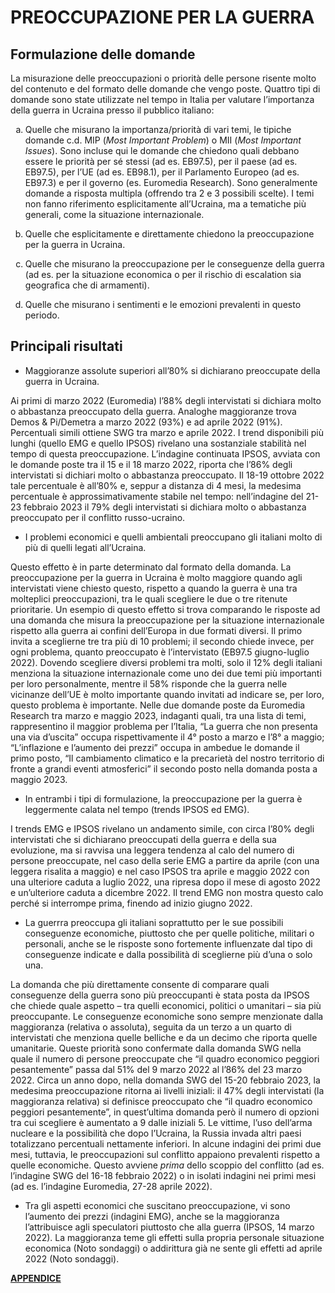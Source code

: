 # PREOCCUPAZIONE PER LA GUERRA

## Formulazione delle domande 

La misurazione delle preoccupazioni o priorità delle persone risente molto del contenuto e del formato delle domande che vengo poste. Quattro tipi di domande sono state utilizzate nel tempo in Italia per valutare l’importanza della guerra in Ucraina presso il pubblico italiano:

a) Quelle che misurano la importanza/priorità di vari temi, le tipiche domande c.d. MIP (*Most Important Problem*) o MII (*Most Important Issues*). Sono incluse qui le domande che chiedono quali debbano essere le priorità per sé stessi (ad es. EB97.5), per il paese (ad es. EB97.5), per l’UE (ad es. EB98.1), per il Parlamento Europeo (ad es. EB97.3) e per il governo (es. Euromedia Research). Sono generalmente domande a risposta  multipla (offrendo tra 2 e 3 possibili scelte). I temi non fanno riferimento esplicitamente all’Ucraina, ma a tematiche più generali, come la situazione internazionale. 

b) Quelle che esplicitamente e direttamente chiedono la preoccupazione per la guerra in Ucraina.

c) Quelle che misurano la preoccupazione per le conseguenze della guerra (ad es. per la situazione economica o per il rischio di escalation sia geografica che di armamenti).

d) Quelle che misurano i sentimenti e le emozioni prevalenti in questo periodo. 

## Principali risultati 

* Maggioranze assolute superiori all'80% si dichiarano preoccupate della guerra in Ucraina. 

Ai primi di marzo 2022 (Euromedia) l’88% degli intervistati si dichiara molto o abbastanza preoccupato della guerra. Analoghe maggioranze trova Demos & Pi/Demetra a marzo 2022 (93%) e ad aprile 2022 (91%). Percentuali simili ottiene SWG tra marzo e aprile 2022. I trend disponibili più lunghi (quello EMG e quello IPSOS) rivelano una sostanziale stabilità nel tempo di questa preoccupazione. L’indagine continuata IPSOS, avviata con le domande poste tra il 15 e il 18 marzo 2022, riporta che l’86% degli intervistati si dichiari molto o abbastanza preoccupato. Il 18-19 ottobre 2022 tale percentuale è all’80% e, seppur a distanza di 4 mesi, la medesima percentuale è approssimativamente stabile nel tempo: nell'indagine del 21-23 febbraio 2023 il 79% degli intervistati si dichiara molto o abbastanza preoccupato per il conflitto russo-ucraino.

* I problemi economici e quelli ambientali preoccupano gli italiani molto di più di quelli legati all’Ucraina.

Questo effetto è in parte determinato dal formato della domanda. La preoccupazione per la guerra in Ucraina è molto maggiore quando agli intervistati viene chiesto questo, rispetto a quando la guerra è una tra molteplici preoccupazioni, tra le quali scegliere le due o tre ritenute prioritarie. Un esempio di questo effetto si trova comparando le risposte ad una domanda che misura la preoccupazione per la situazione internazionale rispetto alla guerra ai confini dell’Europa in due formati diversi. Il primo invita a sceglierne tre tra più di 10 problemi; il secondo chiede invece, per ogni problema, quanto preoccupato è l’intervistato (EB97.5  giugno-luglio 2022). Dovendo scegliere diversi problemi tra molti, solo il 12% degli italiani menziona la situazione internazionale come uno dei due temi più importanti per loro personalmente, mentre il 58% risponde che la guerra nelle vicinanze dell’UE è molto importante quando invitati ad indicare se, per loro, questo problema è importante. 
Nelle due domande poste da Euromedia Research tra marzo e maggio 2023, indaganti quali, tra una lista di temi, rappresentino il maggior problema per l'Italia, "La guerra che non presenta una via d’uscita" occupa rispettivamente il 4° posto a marzo e l'8° a maggio; "L'inflazione e l'aumento dei prezzi" occupa in ambedue le domande il primo posto, "Il cambiamento climatico e la precarietà del nostro territorio di fronte a grandi eventi atmosferici" il secondo posto nella domanda posta a maggio 2023.

* In entrambi i tipi di formulazione, la preoccupazione per la guerra è leggermente calata nel tempo (trends IPSOS ed EMG).

I trends EMG e IPSOS rivelano un andamento simile, con circa l’80% degli intervistati che si dichiarano preoccupati della guerra e della sua evoluzione, ma si ravvisa una leggera tendenza al calo del numero di persone preoccupate, nel caso della serie EMG a partire da aprile (con una leggera risalita a maggio) e nel caso IPSOS tra aprile e maggio 2022 con una ulteriore caduta a luglio 2022, una ripresa dopo il mese di agosto 2022 e un'ulteriore caduta a dicembre 2022. Il trend EMG non mostra questo calo perché si interrompe prima, finendo ad inizio giugno 2022.

* La guerrra preoccupa gli italiani soprattutto per le  sue possibili conseguenze economiche, piuttosto che per quelle politiche, militari o personali, anche se le risposte sono fortemente influenzate dal tipo di conseguenze indicate e dalla possibilità di sceglierne più d’una o solo una.

La domanda che più direttamente consente di comparare quali conseguenze della guerra sono più preoccupanti è stata posta da IPSOS che chiede quale aspetto – tra quelli economici, politici o umanitari – sia più preoccupante. Le conseguenze economiche sono sempre menzionate dalla maggioranza (relativa o assoluta), seguita da un terzo a un quarto di intervistati che menziona quelle belliche e da un decimo che riporta quelle umanitarie. Queste priorità sono confermate dalla domanda SWG nella quale il numero di persone preoccupate che “il quadro economico peggiori pesantemente" passa dal 51% del 9 marzo 2022 al l’86% del 23 marzo 2022. Circa un anno dopo, nella domanda SWG del 15-20 febbraio 2023, la medesima preoccupazione ritorna ai livelli iniziali: il 47% degli intervistati (la maggioranza relativa) si definisce preoccupato che "il quadro economico peggiori pesantemente", in quest'ultima domanda però il numero di opzioni tra cui scegliere è aumentato a 9 dalle iniziali 5. Le vittime, l’uso dell’arma nucleare e la possibilità che dopo l’Ucraina, la Russia invada altri paesi totalizzano percentuali nettamente inferiori. In alcune indagini dei primi due mesi, tuttavia, le preoccupazioni sul conflitto appaiono prevalenti rispetto a quelle economiche. Questo avviene *prima* dello scoppio del conflitto (ad es. l’indagine SWG del 16-18 febbraio 2022) o in isolati indagini nei primi mesi (ad es. l’indagine Euromedia, 27-28 aprile 2022).

* Tra gli aspetti economici che suscitano preoccupazione, vi sono l’aumento dei prezzi (indagini EMG), anche se la maggioranza l’attribuisce agli speculatori piuttosto che alla guerra (IPSOS, 14 marzo 2022). La maggioranza teme gli effetti sulla propria personale situazione economica (Noto sondaggi) o addirittura già ne sente gli effetti ad aprile 2022 (Noto sondaggi). 

[**APPENDICE**](https://github.com/LucianaFazio/Ucrania/blob/main/PDF_Appendice/II%20Preoccupazioni%20Ucraina%20v.6.pdf)

